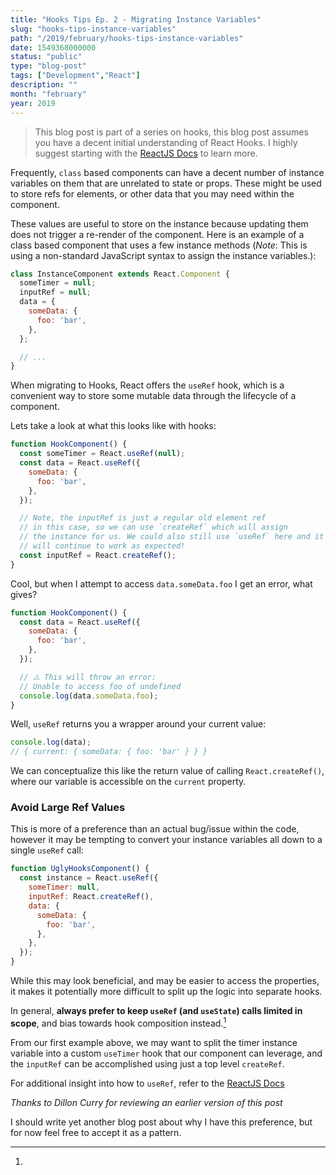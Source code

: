 ```yaml
---
title: "Hooks Tips Ep. 2 - Migrating Instance Variables"
slug: "hooks-tips-instance-variables"
path: "/2019/february/hooks-tips-instance-variables"
date: 1549368000000
status: "public"
type: "blog-post"
tags: ["Development","React"]
description: ""
month: "february"
year: 2019
---
```




> This blog post is part of a series on hooks, this blog post assumes you have a
> decent initial understanding of React Hooks. I highly suggest starting with
> the [ReactJS Docs](https://reactjs.org/docs/hooks-intro.html) to learn more.

Frequently, `class` based components can have a decent number of instance
variables on them that are unrelated to state or props. These might be used to
store refs for elements, or other data that you may need within the component.

These values are useful to store on the instance because updating them does not
trigger a re-render of the component. Here is an example of a class based
component that uses a few instance methods (_Note_: This is using a non-standard
JavaScript syntax to assign the instance variables.):

```jsx
class InstanceComponent extends React.Component {
  someTimer = null;
  inputRef = null;
  data = {
    someData: {
      foo: 'bar',
    },
  };

  // ...
}
```

When migrating to Hooks, React offers the `useRef` hook, which is a convenient
way to store some mutable data through the lifecycle of a component.

Lets take a look at what this looks like with hooks:

```jsx
function HookComponent() {
  const someTimer = React.useRef(null);
  const data = React.useRef({
    someData: {
      foo: 'bar',
    },
  });

  // Note, the inputRef is just a regular old element ref
  // in this case, so we can use `createRef` which will assign
  // the instance for us. We could also still use `useRef` here and it
  // will continue to work as expected!
  const inputRef = React.createRef();
}
```

Cool, but when I attempt to access `data.someData.foo` I get an error, what
gives?

```jsx
function HookComponent() {
  const data = React.useRef({
    someData: {
      foo: 'bar',
    },
  });

  // ⚠️ This will throw an error:
  // Unable to access foo of undefined
  console.log(data.someData.foo);
}
```

Well, `useRef` returns you a wrapper around your current value:

```jsx
console.log(data);
// { current: { someData: { foo: 'bar' } } }
```

We can conceptualize this like the return value of calling `React.createRef()`,
where our variable is accessible on the `current` property.

### Avoid Large Ref Values

This is more of a preference than an actual bug/issue within the code, however
it may be tempting to convert your instance variables all down to a single
`useRef` call:

```jsx
function UglyHooksComponent() {
  const instance = React.useRef({
    someTimer: null,
    inputRef: React.createRef(),
    data: {
      someData: {
        foo: 'bar',
      },
    },
  });
}
```

While this may look beneficial, and may be easier to access the properties, it
makes it potentially more difficult to split up the logic into separate hooks.

In general, **always prefer to keep `useRef` (and `useState`) calls limited in
scope**, and bias towards hook composition instead.[^1]

From our first example above, we may want to split the timer instance variable
into a custom `useTimer` hook that our component can leverage, and the
`inputRef` can be accomplished using just a top level `createRef`.

For additional insight into how to `useRef`, refer to the
[ReactJS Docs](https://reactjs.org/docs/hooks-faq.html#is-there-something-like-instance-variables)

_Thanks to Dillon Curry for reviewing an earlier version of this post_

[^1]: 

I should write yet another blog post about why I have this preference, but for
now feel free to accept it as a pattern.

